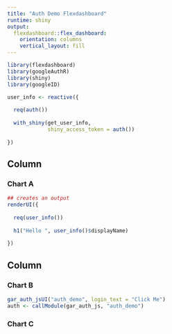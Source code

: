```yaml
---
title: "Auth Demo Flexdashboard"
runtime: shiny
output: 
  flexdashboard::flex_dashboard:
    orientation: columns
    vertical_layout: fill
---
```


```r
library(flexdashboard)
library(googleAuthR)
library(shiny)
library(googleID)

user_info <- reactive({
  
  req(auth())
  
  with_shiny(get_user_info,
             shiny_access_token = auth())
  
})

```

Column {data-width=650}
-----------------------------------------------------------------------

### Chart A

```r
## creates an output
renderUI({
  
  req(user_info())
  
  h1("Hello ", user_info()$displayName)
  
})
```

Column {data-width=350}
-----------------------------------------------------------------------

### Chart B

```r

gar_auth_jsUI("auth_demo", login_text = "Click Me")
auth <- callModule(gar_auth_js, "auth_demo")

```

### Chart C

```r

```

